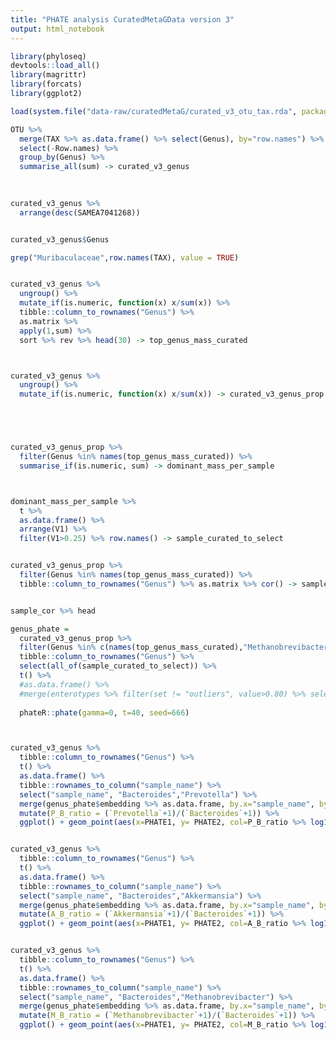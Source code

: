 ```yaml
---
title: "PHATE analysis CuratedMetaGData version 3"
output: html_notebook
---
```






```r

library(phyloseq)
devtools::load_all()
library(magrittr)
library(forcats)
library(ggplot2)

```



```r

load(system.file("data-raw/curatedMetaG/curated_v3_otu_tax.rda", package = "gutzilla"))


```



```r

OTU %>%
  merge(TAX %>% as.data.frame() %>% select(Genus), by="row.names") %>%
  select(-Row.names) %>%
  group_by(Genus) %>%
  summarise_all(sum) -> curated_v3_genus
  
  

curated_v3_genus %>%
  arrange(desc(SAMEA7041268))


curated_v3_genus$Genus

grep("Muribaculaceae",row.names(TAX), value = TRUE)



```



```r


curated_v3_genus %>%
  ungroup() %>%
  mutate_if(is.numeric, function(x) x/sum(x)) %>%
  tibble::column_to_rownames("Genus") %>% 
  as.matrix %>% 
  apply(1,sum) %>% 
  sort %>% rev %>% head(30) -> top_genus_mass_curated



curated_v3_genus %>%
  ungroup() %>%
  mutate_if(is.numeric, function(x) x/sum(x)) -> curated_v3_genus_prop





curated_v3_genus_prop %>%
  filter(Genus %in% names(top_genus_mass_curated)) %>%
  summarise_if(is.numeric, sum) -> dominant_mass_per_sample



dominant_mass_per_sample %>%
  t %>%
  as.data.frame() %>%
  arrange(V1) %>%
  filter(V1>0.25) %>% row.names() -> sample_curated_to_select


curated_v3_genus_prop %>%
  filter(Genus %in% names(top_genus_mass_curated)) %>% 
  tibble::column_to_rownames("Genus") %>% as.matrix %>% cor() -> sample_cor


sample_cor %>% head


```




```r

genus_phate = 
  curated_v3_genus_prop %>%
  filter(Genus %in% c(names(top_genus_mass_curated),"Methanobrevibacter")) %>%
  tibble::column_to_rownames("Genus") %>%
  select(all_of(sample_curated_to_select)) %>%
  t() %>%
  #as.data.frame() %>%
  #merge(enterotypes %>% filter(set != "outliers", value>0.80) %>% select(sample_name), by.x="row.names", by.y="sample_name") %>% head
  
  phateR::phate(gamma=0, t=40, seed=666)




```



```r


curated_v3_genus %>%
  tibble::column_to_rownames("Genus") %>%
  t() %>%
  as.data.frame() %>%
  tibble::rownames_to_column("sample_name") %>%
  select("sample_name", "Bacteroides","Prevotella") %>% 
  merge(genus_phate$embedding %>% as.data.frame, by.x="sample_name", by.y="row.names") %>%
  mutate(P_B_ratio = (`Prevotella`+1)/(`Bacteroides`+1)) %>%
  ggplot() + geom_point(aes(x=PHATE1, y= PHATE2, col=P_B_ratio %>% log10())) + scale_color_viridis_c("log10(P/B ratio)")


curated_v3_genus %>%
  tibble::column_to_rownames("Genus") %>%
  t() %>%
  as.data.frame() %>%
  tibble::rownames_to_column("sample_name") %>%
  select("sample_name", "Bacteroides","Akkermansia") %>% 
  merge(genus_phate$embedding %>% as.data.frame, by.x="sample_name", by.y="row.names") %>%
  mutate(A_B_ratio = (`Akkermansia`+1)/(`Bacteroides`+1)) %>%
  ggplot() + geom_point(aes(x=PHATE1, y= PHATE2, col=A_B_ratio %>% log10())) + scale_color_viridis_c("log10(A/B ratio)")


curated_v3_genus %>%
  tibble::column_to_rownames("Genus") %>%
  t() %>%
  as.data.frame() %>%
  tibble::rownames_to_column("sample_name") %>%
  select("sample_name", "Bacteroides","Methanobrevibacter") %>% 
  merge(genus_phate$embedding %>% as.data.frame, by.x="sample_name", by.y="row.names") %>%
  mutate(M_B_ratio = (`Methanobrevibacter`+1)/(`Bacteroides`+1)) %>%
  ggplot() + geom_point(aes(x=PHATE1, y= PHATE2, col=M_B_ratio %>% log10())) + scale_color_viridis_c("log10(M/B ratio)")





```



